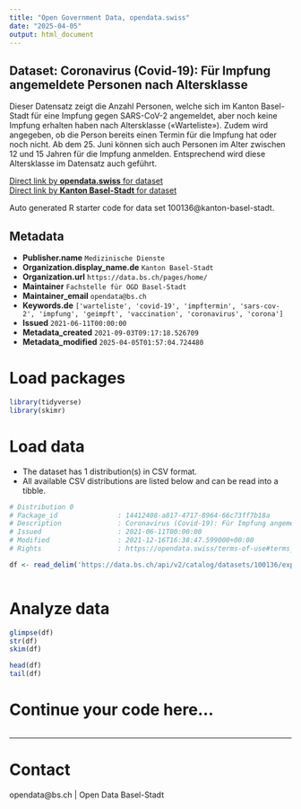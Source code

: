```yaml
---
title: "Open Government Data, opendata.swiss"
date: "2025-04-05"
output: html_document
---
```


## Dataset: Coronavirus (Covid-19): Für Impfung angemeldete Personen nach Altersklasse

Dieser Datensatz zeigt die Anzahl Personen, welche sich im Kanton Basel-Stadt für eine Impfung gegen SARS-CoV-2 angemeldet, aber noch keine Impfung erhalten haben nach Altersklasse («Warteliste»). Zudem wird angegeben, ob die Person bereits einen Termin für die Impfung hat oder noch nicht. Ab dem 25. Juni können sich auch Personen im Alter zwischen 12 und 15 Jahren für die Impfung anmelden. Entsprechend wird diese Altersklasse im Datensatz auch geführt. 

[Direct link by **opendata.swiss** for dataset](https://opendata.swiss/de/dataset/coronavirus-covid-19-fur-impfung-angemeldete-personen-nach-altersklasse)<br>
[Direct link by **Kanton Basel-Stadt** for dataset](https://data.bs.ch/explore/dataset/100136/)

Auto generated R starter code for data set 100136@kanton-basel-stadt.

## Metadata

- **Publisher.name** `Medizinische Dienste`
- **Organization.display_name.de** `Kanton Basel-Stadt`
- **Organization.url** `https://data.bs.ch/pages/home/`
- **Maintainer** `Fachstelle für OGD Basel-Stadt`
- **Maintainer_email** `opendata@bs.ch`
- **Keywords.de** `['warteliste', 'covid-19', 'impftermin', 'sars-cov-2', 'impfung', 'geimpft', 'vaccination', 'coronavirus', 'corona']`
- **Issued** `2021-06-11T00:00:00`
- **Metadata_created** `2021-09-03T09:17:18.526709`
- **Metadata_modified** `2025-04-05T01:57:04.724480`


# Load packages

```r

library(tidyverse)
library(skimr)

```

# Load data

-   The dataset has 1 distribution(s) in CSV format.
-   All available CSV distributions are listed below and can be read into a tibble.

```r

# Distribution 0
# Package_id               : 14412408-a817-4717-8964-66c73ff7b18a
# Description              : Coronavirus (Covid-19): Für Impfung angemeldete Personen nach Altersklasse (csv)
# Issued                   : 2021-06-11T00:00:00
# Modified                 : 2021-12-16T16:38:47.599000+00:00
# Rights                   : https://opendata.swiss/terms-of-use#terms_by

df <- read_delim('https://data.bs.ch/api/v2/catalog/datasets/100136/exports/csv?use_labels=true')



```

# Analyze data

```r

glimpse(df)
str(df)
skim(df)

head(df)
tail(df)

```

# Continue your code here...

```r

```

------------------------------------------------------------------------

# Contact

opendata@bs.ch | Open Data Basel-Stadt
